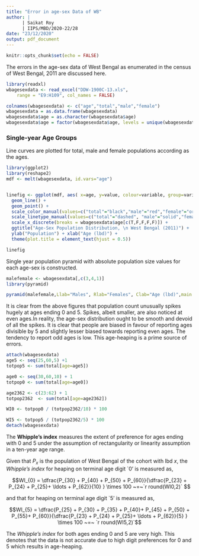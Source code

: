 ```yaml
---
title: "Error in age-sex Data of WB"
author: |
      | Saikat Roy
      | IIPS/MBD/2020-22/28
date: "23/12/2020"
output: pdf_document
---
```


```r
knitr::opts_chunk$set(echo = FALSE)
```

The errors in the age-sex data of West Bengal as enumerated in the census of West Bengal, 2011 are discussed here.

```r
library(readxl)
wbagesexdata <- read_excel("DDW-1900C-13.xls", 
    range = "E9:H109", col_names = FALSE)

colnames(wbagesexdata) <- c("age","total","male","female")
wbagesexdata = as.data.frame(wbagesexdata)
wbagesexdata$age = as.character(wbagesexdata$age)
wbagesexdata$age = factor(wbagesexdata$age, levels = unique(wbagesexdata$age))
```

### Single-year Age Groups

Line curves are plotted for total, male and female populations according as the ages.

```r
library(ggplot2)
library(reshape2)
mdf <- melt(wbagesexdata, id.vars="age")


linefig <- ggplot(mdf, aes( x=age, y=value, colour=variable, group=variable )) + 
  geom_line() +
  geom_point() +
  scale_color_manual(values=c("total"="black","male"="red","female"="orange")) +
  scale_linetype_manual(values=c("total"="dashed", "male"="solid","female"="solid")) +
  scale_x_discrete(breaks = wbagesexdata$age[c(T,F,F,F,F)]) +
  ggtitle("Age-Sex Population Distribution, \n West Bengal (2011)") +
  ylab("Population") + xlab("Age (lbd)") +
  theme(plot.title = element_text(hjust = 0.5))

linefig

```

Single year population pyramid with absolute population size values for each age-sex is constructed.

```r
malefemale <- wbagesexdata[,c(3,4,1)]
library(pyramid)

pyramid(malefemale,Llab="Males", Rlab="Females", Clab="Age (lbd)",main = "Single-year Age Population Pyramid \n West Bengal, 2011", Cstep = 5)
```

It is clear from the above figures that population count unusually spikes hugely at ages ending 0 and 5. Spikes, albeit smaller, are also noticed at even ages.In reality, the age-sex distribution ought to be smooth and devoid of all the spikes. It is clear that people are biased in favour of reporting ages divisible by 5 and slightly lesser biased towards reporting even ages. The tendency to report odd ages is low. This age-heaping is a prime source of errors.


```r
attach(wbagesexdata)
age5 <- seq(25,60,5) +1
totpop5 <- sum(total[age=age5])

age0 <- seq(30,60,10) + 1
totpop0 <- sum(total[age=age0])

age2362 <- c(23:62) + 1
totpop2362  <- sum(total[age=age2362])

WI0 <- totpop0 / (totpop2362/10) * 100

WI5 <- totpop5 / (totpop2362/5) * 100
detach(wbagesexdata)

```



The __Whipple's index__ measures the extent of preference for ages ending with 0 and 5 under the assumption of rectangularity or linearity assumption in a ten-year age range.

Given that $P_{x}$ is the population of West Bengal of the cohort with lbd $x$,  the *Whipple's index* for heaping on terminal age digit `0' is measured as,

$$WI_{0} = \dfrac{P_{30} + P_{40} + P_{50} + P_{60}}{\dfrac{P_{23} + P_{24} + P_{25}+ \ldots + P_{62}}{10} } \times 100  ~=~`r round(WI0,2)` $$



and that for heaping on terminal age digit `5' is measured as,

$$WI_{5} = \dfrac{P_{25} + P_{30} + P_{35} + P_{40}+ P_{45} + P_{50} + P_{55}+ P_{60}}{\dfrac{P_{23} + P_{24} + P_{25}+ \ldots + P_{62}}{5} } \times 100 ~=~ `r round(WI5,2)`$$

The *Whipple's index* for both ages ending 0 and 5 are very high. This denotes that the data is not accurate due to high digit preferences for 0 and 5 which results in age-heaping.

